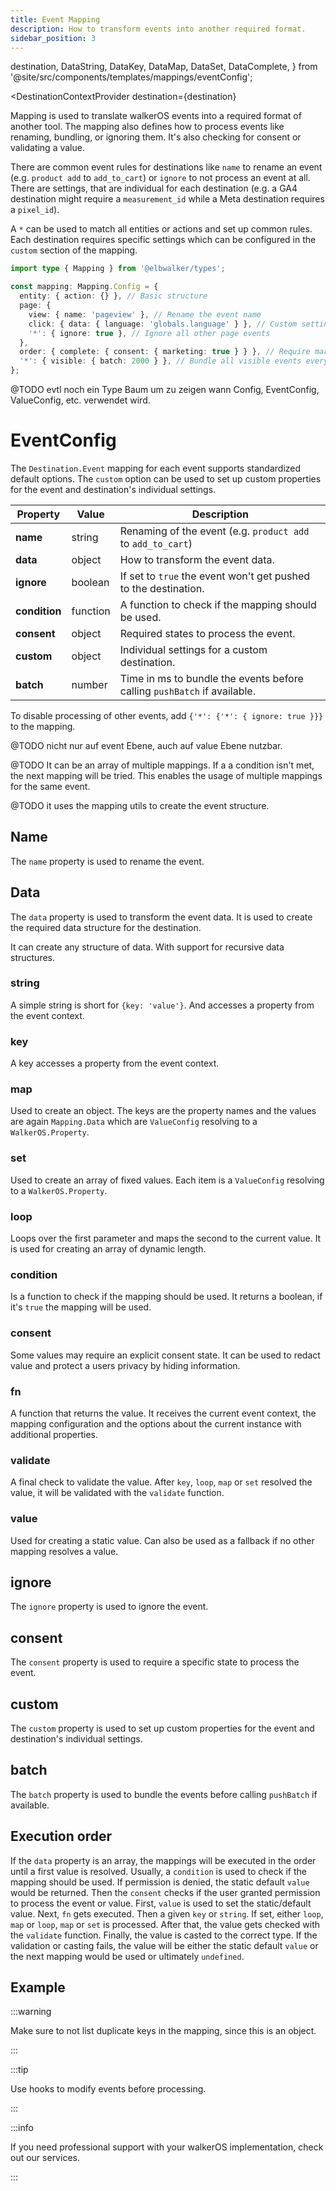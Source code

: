 ```yaml
---
title: Event Mapping
description: How to transform events into another required format.
sidebar_position: 3
---
```


  destination,
  DataString,
  DataKey,
  DataMap,
  DataSet,
  DataComplete,
} from '@site/src/components/templates/mappings/eventConfig';

<DestinationContextProvider
  destination={destination}
>

<DataComplete />

Mapping is used to translate walkerOS events into a required format of another
tool. The mapping also defines how to process events like renaming, bundling, or
ignoring them. It's also checking for consent or validating a value.

There are common event rules for destinations like `name` to rename an event
(e.g. `product add` to `add_to_cart`) or `ignore` to not process an event at
all. There are settings, that are individual for each destination (e.g. a GA4
destination might require a `measurement_id` while a Meta destination requires a
`pixel_id`).

A `*` can be used to match all entities or actions and set up common rules. Each
destination requires specific settings which can be configured in the `custom`
section of the mapping.

```ts
import type { Mapping } from '@elbwalker/types';

const mapping: Mapping.Config = {
  entity: { action: {} }, // Basic structure
  page: {
    view: { name: 'pageview' }, // Rename the event name
    click: { data: { language: 'globals.language' } }, // Custom settings
    '*': { ignore: true }, // Ignore all other page events
  },
  order: { complete: { consent: { marketing: true } } }, // Require marketing consent
  '*': { visible: { batch: 2000 } }, // Bundle all visible events every 2 seconds
};
```

@TODO evtl noch ein Type Baum um zu zeigen wann Config, EventConfig,
ValueConfig, etc. verwendet wird.

# EventConfig

The `Destination.Event` mapping for each event supports standardized default
options. The `custom` option can be used to set up custom properties for the
event and destination's individual settings.

| Property      | Value    | Description                                                              |
| ------------- | -------- | ------------------------------------------------------------------------ |
| **name**      | string   | Renaming of the event (e.g. `product add` to `add_to_cart`)              |
| **data**      | object   | How to transform the event data.                                         |
| **ignore**    | boolean  | If set to `true` the event won't get pushed to the destination.          |
| **condition** | function | A function to check if the mapping should be used.                       |
| **consent**   | object   | Required states to process the event.                                    |
| **custom**    | object   | Individual settings for a custom destination.                            |
| **batch**     | number   | Time in ms to bundle the events before calling `pushBatch` if available. |

To disable processing of other events, add `{'*': {'*': { ignore: true }}}` to
the mapping.

@TODO nicht nur auf event Ebene, auch auf value Ebene nutzbar.

@TODO It can be an array of multiple mappings. If a a condition isn't met, the
next mapping will be tried. This enables the usage of multiple mappings for the
same event.

@TODO it uses the&nbsp;<Link to="/docs/utils/mapping">mapping utils</Link> to
create the event structure.

## Name

The `name` property is used to rename the event.

## Data

The `data` property is used to transform the event data. It is used to create
the required data structure for the destination.

It can create any structure of data. With support for recursive data structures.

### string

A simple string is short for `{key: 'value'}`. And accesses a property from the
event context.

<DataString />

### key

A key accesses a property from the event context.

<DataKey />

### map

Used to create an object. The keys are the property names and the values are
again `Mapping.Data` which are `ValueConfig` resolving to a `WalkerOS.Property`.

<DataMap />

### set

Used to create an array of fixed values. Each item is a `ValueConfig` resolving
to a `WalkerOS.Property`.

<DataSet />

### loop

Loops over the first parameter and maps the second to the current value. It is
used for creating an array of dynamic length.

### condition

Is a function to check if the mapping should be used. It returns a boolean, if
it's `true` the mapping will be used.

### consent

Some values may require an explicit consent state. It can be used to redact
value and protect a users privacy by hiding information.

### fn

A function that returns the value. It receives the current event context, the
mapping configuration and the options about the current instance with additional
properties.

### validate

A final check to validate the value. After `key`, `loop`, `map` or `set`
resolved the value, it will be validated with the `validate` function.

### value

Used for creating a static value. Can also be used as a fallback if no other
mapping resolves a value.

## ignore

The `ignore` property is used to ignore the event.

## consent

The `consent` property is used to require a specific state to process the event.

## custom

The `custom` property is used to set up custom properties for the event and
destination's individual settings.

## batch

The `batch` property is used to bundle the events before calling `pushBatch` if
available.

## Execution order

If the `data` property is an array, the mappings will be executed in the order
until a first value is resolved. Usually, a `condition` is used to check if the
mapping should be used. If permission is denied, the static default `value`
would be returned. Then the `consent` checks if the user granted permission to
process the event or value. First, `value` is used to set the static/default
value. Next, `fn` gets executed. Then a given `key` or `string`. If set, either
`loop`, `map` or `loop`, `map` or `set` is processed. After that, the value gets
checked with the `validate` function. Finally, the value is casted to the
correct type. If the validation or casting fails, the value will be either the
static default `value` or the next mapping would be used or ultimately
`undefined`.

## Example

:::warning

Make sure to not list duplicate keys in the mapping, since this is an object.

:::

:::tip

Use&nbsp;<Link to="/docs/utils/hooks">hooks</Link> to modify events before
processing.

:::

:::info

If you need professional support with your walkerOS implementation, check out
our&nbsp;<Link to="/services">services</Link>.

:::

</DestinationContextProvider>
